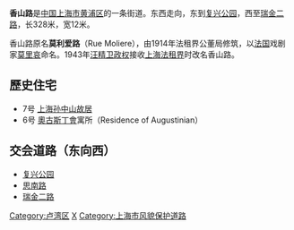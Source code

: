 {{Infobox China Road
|路牌类型=Shanghai
|中文道路名称=香山路
|道路方向=|走向1=东
|走向2=西
|走向1(E)=E
|道路名称拼音=|道路英文名=Xiangshan Rd.
|走向2(E)=W
|图片=
|图片说明=
|道路属性=
|道路总长度= 0.328
|车速限制=
|行车线数量=
|所在地区= [[上海市|上海市]][[黄浦区|黄浦区]]
|起点= [[复兴公园|复兴公园]]
|终点= [[瑞金二路|瑞金二路]]
|道路命名日期= 1943年
|命名缘由= 路上建有[[上海孙中山故居|上海孙中山故居]]
[[孙中山|孙中山]]是[[广东省|广东省]][[香山县|香山县]]人
|道路旧名= [[莫里哀|莫利爱]]路
|道路动工日期= 1914年
|通车日期= 
|路段主要建筑= [[上海孙中山故居|上海孙中山故居]]
}}

'''香山路'''是[[中国|中国]][[上海市|上海市]][[黄浦区|黄浦区]]的一条街道。东西走向，东到[[复兴公园|复兴公园]]，西至[[瑞金二路|瑞金二路]]，长328米，宽12米。

香山路原名'''莫利爱路'''（Rue Moliere），由1914年法租界公董局修筑，以[[法国|法国]]戏剧家[[莫里哀|莫里哀]]命名。1943年[[汪精卫政权|汪精卫政权]]接收[[上海法租界|上海法租界]]时改名香山路。

==歷史住宅==
*7号 [[上海孙中山故居|上海孙中山故居]]
*6号 [[奧古斯丁會|奧古斯丁會]]寓所（Residence of Augustinian）

== 交会道路（东向西） ==
*[[复兴公园|复兴公园]]
*[[思南路|思南路]]
*[[瑞金二路|瑞金二路]]


{{SH-stub}}


[[Category:卢湾区|Category:卢湾区]]
[[Category:上海道路|X]]
[[Category:上海市风貌保护道路|Category:上海市风貌保护道路]]